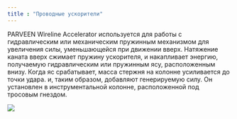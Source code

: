 ```yaml
---
title : "Проводные ускорители"
---
```


PARVEEN Wireline Accelerator используется для работы с гидравлическим или механическим пружинным механизмом для увеличения силы, уменьшающейся при движении вверх. Натяжение каната вверх сжимает пружину ускорителя, и накапливает энергию, получаемую гидравлическим или пружинным ясу, расположенным внизу. Когда яс срабатывает, масса стержня на колонне усиливается до точки удара. и, таким образом, добавляют генерируемую силу. Он установлен в инструментальной колонне, расположенной под тросовым гнездом.

<img src="./wireline-accelerators-product.png" />